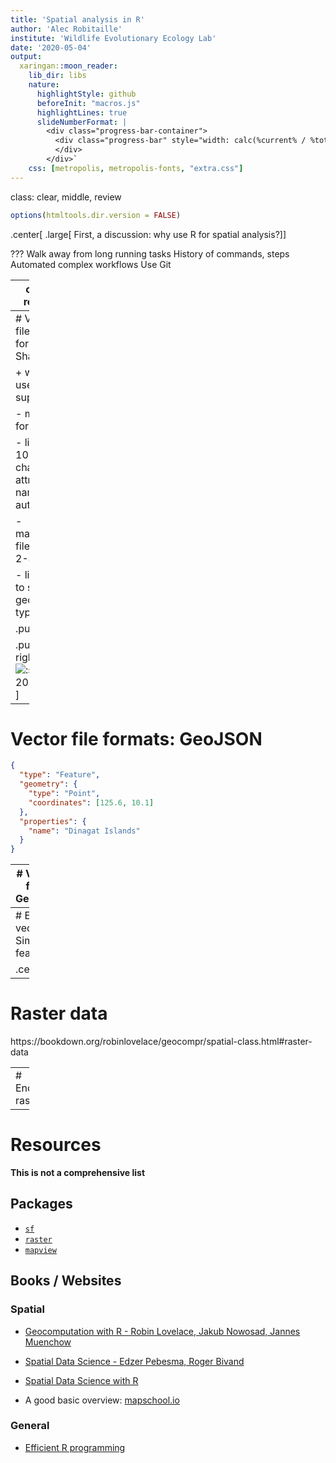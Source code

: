 ```yaml
---
title: 'Spatial analysis in R'
author: 'Alec Robitaille'
institute: 'Wildlife Evolutionary Ecology Lab'
date: '2020-05-04'
output:
  xaringan::moon_reader:
    lib_dir: libs
    nature:
      highlightStyle: github
      beforeInit: "macros.js"
      highlightLines: true
      slideNumberFormat: |
        <div class="progress-bar-container">
          <div class="progress-bar" style="width: calc(%current% / %total% * 100%);">
          </div>
        </div>`
    css: [metropolis, metropolis-fonts, "extra.css"]
---
```


class: clear, middle, review
```r
options(htmltools.dir.version = FALSE)
```


.center[
.large[
First, a discussion: why use R for spatial analysis?
]
]


???
Walk away from long running tasks
History of commands, steps
Automated complex workflows
Use Git

---
class: review

# Spatial R ecosystem

![](https://keen-swartz-3146c4.netlify.app/images/sf_deps.png)

CRAN Task Views:  [Spatial](https://cran.r-project.org/web/views/Spatial.html) and  [SpatioTemporal](https://cran.r-project.org/web/views/SpatioTemporal.html). [History of R spatial](https://bookdown.org/robinlovelace/geocompr/intro.html#the-history-of-r-spatial)


???
Note: we are going to emphasize the `sf` package here since it is the *way forward*


---
# Vector file formats: Shapefile

\+ widely used and supported

\- multifile format

\- limit to 10 character attribute names, automatic

\- maximum file size of 2-4GB

\- limited to single geometry types

.pull-left[
```
input/
├── breweries.dbf
├── breweries.prj
├── breweries.shp
└── breweries.shx
```
]

.pull-right[
![:scale 20%](https://www.mapdiva.com/wp-content/uploads/2017/07/what-are-shapefiles-.png)
]




---
# Vector file formats: GeoJSON


```json
{
  "type": "Feature",
  "geometry": {
    "type": "Point",
    "coordinates": [125.6, 10.1]
  },
  "properties": {
    "name": "Dinagat Islands"
  }
}
```


---
# Vector file formats: GeoPackage

\+ single file

\+ stores vectors and rasters

\+ widely supported

\+ uses a SQLite backend

\- non-streaming format
	
	


---
# Encoding vectors: Simple features

.center[
![](https://bookdown.org/robinlovelace/geocompr/figures/sf-classes.png)
]



---
# Raster data
https://bookdown.org/robinlovelace/geocompr/spatial-class.html#raster-data

---
# Encoding rasters




---
# Resources

**This is not a comprehensive list**

## Packages
* [`sf`](https://github.com/r-spatial/sf)
* [`raster`](https://rspatial.org/raster/pkg/index.html)
* [`mapview`](https://r-spatial.github.io/mapview/index.html)

## Books / Websites

### Spatial
* [Geocomputation with R - Robin Lovelace, Jakub Nowosad, Jannes Muenchow ](https://bookdown.org/robinlovelace/geocompr)

* [Spatial Data Science - Edzer Pebesma, Roger Bivand](https://keen-swartz-3146c4.netlify.app/)

* [Spatial Data Science with R](https://rspatial.org/)

* A good basic overview: [mapschool.io](https://mapschool.io/)

### General
* [Efficient R programming](https://csgillespie.github.io/efficientR/)
